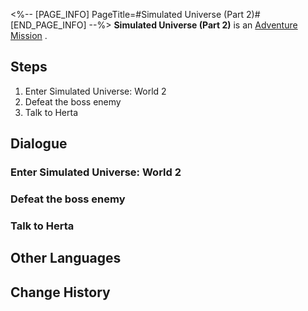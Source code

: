 <%-- [PAGE_INFO]
PageTitle=#Simulated Universe (Part 2)#
[END_PAGE_INFO] --%>
{{Stub|Dialogue, characters, and location(s)}}
{{Mission Infobox
|id            = 4030004
|title         = 
|image         = Mission Simulated Universe (Part 2).png
|type          = Adventure
|event_name    = 
|chapter       = 
|requirements  = 
* [[Adventure Mission]] ''[[Simulated Universe (Part 1)]]'' completed
* [[Trailblaze Mission]] ''[[Not Good With Farewells]]'' completed
|summary       = <!--official mission summary from Fate's Atlas-->
|characters    = <!--characters that appear in this mission-->
|startLocation = <!--location as it intially appears on the mission screen-->
|world         = <!--i.e. Penacony-->
|area          = <!--i.e. A Child's Dream-->
|prev          = 
|next          = 
|exp           = 300
|credits       = 25000
|stellarJade   = 
|other         = {{Card List|Traveler's Guide*2;Refined Aether*1|delim=;}}
}}
'''Simulated Universe (Part 2)''' is an [[Adventure Mission]]<!--in [world]-->.

==Steps==
# Enter Simulated Universe: World 2
# Defeat the boss enemy
# Talk to Herta

<!--
==Gameplay Notes==

--><!--
==Trial Character==

-->
==Dialogue==
{{Stub Dialogue}}
===Enter Simulated Universe: World 2===
{{Mission Description|type=adventure|location=<!--to be added-->|Herta asks you to enter the Simulated Universe created by the Genius Society while pretending to be the Aeon of Trailblaze, and try to glean the secret of Aeons and Paths from the simulated Aeons.}}
{{Dialogue Start}}
:{{tx}}
{{Dialogue End}}

===Defeat the boss enemy===
{{Mission Description|type=adventure|location=<!--to be added-->|update|Herta asks you to enter the Simulated Universe created by the Genius Society while pretending to be the Aeon of Trailblaze, and try to glean the secret of Aeons and Paths from the simulated Aeons.}}
{{Dialogue Start}}
:{{tx}}
{{Dialogue End}}

===Talk to Herta===
{{Mission Description|type=adventure|location=<!--to be added-->|update|Herta asks you to enter the Simulated Universe created by the Genius Society while pretending to be the Aeon of Trailblaze, and try to glean the secret of Aeons and Paths from the simulated Aeons.}}
{{Dialogue Start}}
:{{tx}}
{{Dialogue End}}

==Other Languages==
{{Other Languages
|en   = Simulated Universe (Part 2)
|zhs  = 模拟宇宙•其二
|zht  = 模擬宇宙•其二
|ja   = 模擬宇宙・2
|ko   = 시뮬레이션 우주•2
|es   = Universo Simulado II
|fr   = Univers simulé (partie 2)
|ru   = Виртуальная вселенная II
|th   = Simulated Universe 2
|vi   = Vũ Trụ Mô Phỏng-2
|de   = Universum-Simulation (Teil 2)
|id   = Simulated Universe: Bagian II
|pt   = Universo Simulado (Parte 2)
}}

==Change History==
{{Change History|1.0}}
